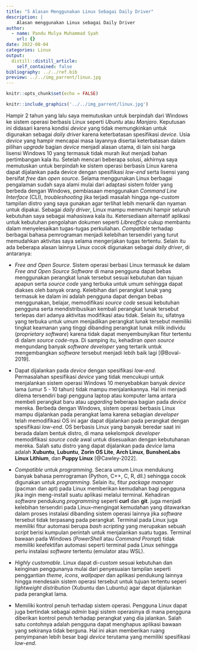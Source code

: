 ```yaml
---
title: "5 Alasan Menggunakan Linux Sebagai Daily Driver"
description: |
    Alasan menggunakan Linux sebagai Daily Driver 
author:
  - name: Pandu Mulya Muhammad Syah
    url: {}
date: 2022-08-04
categories: Linux
output:
  distill::distill_article:
    self_contained: false
bibliography: ../../ref.bib
preview: ../../img_parrent/linux.jpg
---
```


```r
knitr::opts_chunk$set(echo = FALSE)
```

```r
knitr::include_graphics('../../img_parrent/linux.jpg')
```

Hampir 2 tahun yang lalu saya memutuskan untuk berpindah dari Windows ke sistem operasi berbasis Linux seperti *Ubuntu* atau *Manjaro*. Keputusan ini didasari karena kondisi *device* yang tidak memungkinkan untuk digunakan sebagai *daily driver* karena keterbatasan spesifikasi *device*. Usia *device* yang hampir mencapai masa layannya disertai keterbatasan dalam pilihan *upgrade* bagian *device* menjadi alasan utama, di lain sisi harga lisensi Windows 10 yang termasuk tidak murah ikut menjadi bahan pertimbangan kala itu. Setelah mencari beberapa solusi, akhirnya saya memutuskan untuk berpindah ke sistem operasi berbasis Linux karena dapat dijalankan pada device dengan spesifikasi *low-end* serta lisensi yang bersifat *free* dan *open source*. Selama menggunakan Linux berbagai pengalaman sudah saya alami mulai dari adaptasi sistem folder yang berbeda dengan Windows, pembiasaan menggunakan *Command Line Interface* (CLI), *troubleshooting* jika terjadi masalah hingga nge-*custom* tampilan distro yang saya gunakan agar terlihat lebih menarik dan nyaman untuk dipakai. Sebagai *daily driver*, Linux mampu memenuhi hampir seluruh kebutuhan saya sebagai mahasiswa kala itu. Ketersediaan alternatif aplikasi untuk kebutuhan pengolahan dokumen seperti *Libreoffice* cukup membantu dalam menyelesaikan tugas-tugas perkuliahan. *Compatible* terhadap berbagai bahasa pemrograman menjadi kelebihan tersendiri yang turut memudahkan aktivitas saya selama mengerjakan tugas tertentu. Selain itu ada beberapa alasan lainnya Linux cocok digunakan sebagai *daily driver*, di antaranya:

- *Free and Open Source*.
    Sistem operasi berbasi Linux termasuk ke dalam *Free and Open Source Software* di mana pengguna dapat bebas menggunakan perangkat lunak tersebut sesuai kebutuhan dan tujuan apapun serta *source code* yang terbuka untuk umum sehingga dapat diakses oleh banyak orang. Kelebihan dari perangkat lunak yang termasuk ke dalam ini adalah pengguna dapat dengan bebas menggunakan, belajar, memodifikasi *source code* sesuai kebutuhan pengguna serta mendistribusikan kembali perangkat lunak tersebut terlepas dari adanya aktivitas modifikasi atau tidak. Selain itu, sifatnya yang terbuka untuk umum menjadikan perangkat lunak tersebut memiliki tingkat keamanan yang tinggi dibanding perangkat lunak milik individu (*proprietary software*) karena tidak dapat menyembunyikan fitur tertentu di dalam *source code*-nya. Di samping itu, kehadiran *open source* mengundang banyak *software developer* yang tertarik untuk mengembangkan *software* tersebut menjadi lebih baik lagi [@Boval-2019].

- Dapat dijalankan pada *device* dengan spesifikasi *low-end*.
    Permasalahan spesifikasi *device* yang tidak mencukupi untuk menjalankan sistem operasi Windows 10 menyebabkan banyak *device* lama (umur 5 - 10 tahun) tidak mampu menjalankannya. Hal ini menjadi dilema tersendiri bagi pengguna laptop atau komputer lama antara membeli perangkat baru atau *upgarding* beberapa bagian pada *device* mereka. Berbeda dengan Windows, sistem operasi berbasis Linux mampu dijalankan pada perangkat lama karena sebagian *developer* telah memodifikasi OS ini agar dapat dijalankan pada perangkat dengan spesifikasi *low-end*. OS berbasis Linux yang banyak beredar saat ini berada dalam bentuk distro, di mana sekelompok *developer* memodifikasi *source code* awal untuk disesuaikan dengan kebutuhanan mereka. Salah satu distro yang dapat dijalankan pada *device* lama adalah **Xubuntu**, **Lubuntu**, **Zorin OS Lite**, **Arch Linux**, **BunshenLabs Linux Lithium**, dan **Puppy Linux** [@Cawley-2022].

- *Compatible* untuk *programming*.
    Secara umum Linux mendukung banyak bahasa pemrograman (Python, C++, C, R, dll.) sehingga cocok digunakan untuk *programming*. Selain itu, fitur *package manager* (pacman dan apt) pada Linux memberikan kemudahan bagi pengguna jika ingin meng-install suatu aplikasi melalui terminal. Kehadiran *software* pendukung *programming* seperti **curl** dan **git**. juga menjadi kelebihan tersendiri pada Linux--mengingat kemudahan yang ditawarkan dalam proses instalasi dibanding sistem operasi lainnya jika *software* tersebut tidak terpasang pada perangkat. Terminal pada Linux juga memiliki fitur automasi berupa *bash scripting* yang merupakan sebuah *script* berisi kumpulan perintah untuk menjalankan suatu tugas. Terminal bawaan pada Windows (*PowerShell* atau *Command Prompt*) tidak memiliki keefektifan automasi seperti terminal pada Linux sehingga perlu instalasi *software* tertentu (emulator atau WSL).

- *Highly customable*.
    Linux dapat di-*custom* sesuai kebutuhan dan keinginan penggunanya mulai dari penyesuaian tampilan seperti penggantian *theme*, *icons*, *wallpaper* dan aplikasi pendukung lainnya hingga mendesain sistem operasi tersebut untuk tujuan tertentu seperi *lightweight distribution* (Xubuntu dan Lubuntu) agar dapat dijalankan pada perangkat lama.

- Memiliki kontrol penuh terhadap sistem operasi. Pengguna Linux dapat juga bertindak sebagai *admin* bagi sistem operasinya di mana pengguna diberikan kontrol penuh terhadap perangkat yang dia jalankan. Salah satu contohnya adalah pengguna dapat menghapus aplikasi bawaan yang sekiranya tidak berguna. Hal ini akan memberikan ruang penyimpanan lebih besar bagi *device* terutama yang memiliki spesifikasi *low-end*. 
